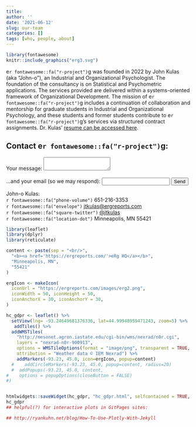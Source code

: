 ```yaml
---
title: 
author: ''
date: '2021-06-12'
slug: our-team
categories: []
tags: [who, people, about]
---
```


```r

library(fontawesome)
knitr::include_graphics("erg3.svg")
```

e`r fontawesome::fa("r-project")`g was founded in 2022 by John Kulas (aka "John-o"), an Industrial and Organizational Psychologist. The foundation of the consultancy is on Statistical and Psychometric applications. The services provided are delivered within a systems-oriented framework of Organizational Development. The mission of e`r fontawesome::fa("r-project")`g includes a continuation of collaboration and mentorship for graduate students in Industrial and Organizational Psychology, and these students and former students contribute to e`r fontawesome::fa("r-project")`g's services via structured contract assignments. Dr. Kulas' [resume can be accessed here](Kulas vita.pdf). 

## Contact e`r fontawesome::fa("r-project")`g:{#contact}

<form
  action="https://formspree.io/f/mrgvpwqd"
  method="POST"
>
  <label>
    Your message:
  <textarea name="message"></textarea>
  </label>
<br />
<br />
  <label>
    ...and your email (so we may respond):
    <input type="email" name="email">
  </label>
  <!-- your other form fields go here -->
  <button type="submit">Send</button>
</form>

John-o Kulas:  
`r fontawesome::fa("phone-volume")` 651-216-3353  
`r fontawesome::fa("envelope")` [jtkulas@ergreports.com](mailto: jtkulas@ergreports.com)  
`r fontawesome::fa("square-twitter")` [@jtkulas](https://twitter.com/jtkulas)  
`r fontawesome::fa("location-dot")` Minneapolis, MN 55421 

```r
library(leaflet)
library(dplyr)
library(reticulate)
```

```r

content <- paste(sep = "<br/>",
  "<b><a href='https://ergreports.com/'>eRg HQ</a></b>",
  "Minneapolis, MN",
  "55421"
)

ergIcon <- makeIcon(
  iconUrl = "https://ergreports.com/images/erg2.png",
  iconWidth = 50, iconHeight = 50,
  iconAnchorX = 30, iconAnchorY = 30,
)

hc_gdpr <- leaflet() %>%
  setView(lng= -93.24649681376336, lat=44.99948959471243, zoom=5) %>%
   addTiles() %>%
  addWMSTiles(
    "http://mesonet.agron.iastate.edu/cgi-bin/wms/nexrad/n0r.cgi",
    layers = "nexrad-n0r-900913",
    options = WMSTileOptions(format = "image/png", transparent = TRUE, opacity = 0.35),
    attribution = "Weather data © IEM Nexrad") %>%
    addMarkers(-93.23, 45.0, icon=ergIcon, popup=content)
  #    addCircleMarkers(-93.23, 45.0, popup=content, radius=20)
  #  addPopups(-93.23, 45.0, content,
#    options = popupOptions(closeButton = FALSE)
#)


htmlwidgets::saveWidget(hc_gdpr, "hc_gdpr.html", selfcontained = TRUE, knitrOptions = list())
hc_gdpr
## helpful(?) for interactive plots in GitPages sites:

## http://ryankuhn.net/blog/How-To-Use-Plotly-With-Jekyll

```